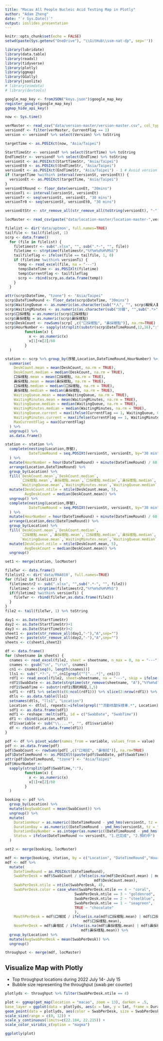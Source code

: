 ```yaml
---
title: "Macau All People Nucleic Acid Testing Map in Plotly"
author: "Adam Zheng"
date: "`r Sys.Date()`"
output: ioslides_presentation
---
```


```r
knitr::opts_chunk$set(echo = FALSE)
setwd(paste(Sys.getenv("OneDrive"), "\\GitHub\\ssm-nat-dp", sep=''))

library(lubridate)
library(data.table)
library(readxl)
library(tidyverse)
library(plotly)
library(ggmap)
library(GGally)
library(jsonlite)
# library(osmdata)
# library(devtools)

google_map_key <- fromJSON("keys.json")$google_map_key
register_google(google_map_key)
ggmap_hide_api_key()

now <- Sys.time()

verMaster <- read_csv("data/version-master/version-master.csv", col_types = cols(StartTime = col_character(), EndTime = col_character()), quote="\"")
versiondf <- filter(verMaster, CurrentFlag == 1)
version <- versiondf %>% select(Version) %>% toString

targetTime <- as.POSIXct(now, "Asia/Taipei")

StartTimeStr <- versiondf %>% select(StartTime) %>% toString
EndTimeStr <- versiondf %>% select(EndTime) %>% toString
versionSt <- as.POSIXct(StartTimeStr, "Asia/Taipei")
versionEt0 <- as.POSIXct(EndTimeStr, "Asia/Taipei")
versionEt <- as.POSIXct(EndTimeStr, "Asia/Taipei") - 1 # Avoid version ended given no result capture
if (targetTime %within% interval(versionSt, versionEt)) {
  versionEt <- as.POSIXct(targetTime, "Asia/Taipei")
}
versionEtRound <- floor_date(versionEt, "30mins")
versionTi <- interval(versionSt, versionEt)
versionTr <- seq(versionSt, versionEt, "30 mins")
versionTr0 <- seq(versionSt, versionEt0, "30 mins")

versionEtStr <- str_remove_all(str_remove_all(toString(versionEt), "-"),":")

locMaster <- read_csv(paste("data/location-master/location-master-",version,".csv", sep = ""))

filelist <- dir('data/aptmon', full.names=TRUE)
tailfile <- tail(filelist, 1)
scrp <- data.frame()
  for (file in filelist) {
    filetimestr <- sub(".xlsx", "", sub(".*-", "", file))
    filetime <- strptime(filetimestr,"%Y%m%d%H%M%S")
    tailfileflag <- ifelse(file == tailfile, 1, 0)
    if (filetime %within% versionTi) {
      temp <- read_excel(file, na = "---")
      temp$DateTime <- as.POSIXlt(filetime)
      temp$CurrentFlag <- tailfileflag
      scrp <- rbind(scrp,as.data.frame(temp))
    }
  }

attr(scrp$DateTime, "tzone") <- "Asia/Taipei"
scrp$DateTimeRound <- floor_date(scrp$DateTime, "30mins")
scrp$WaitingQueue <- as.numeric(as.character(sub("*人", "", scrp$輪候人數)))
scrp$WaitingMinutes <- as.numeric(as.character(sub("分鐘", "",sub(".*>", "", scrp$等候時間))))
scrp$口採樣點 = as.numeric(scrp$口採樣點)
scrp$鼻採樣點 = as.numeric(scrp$鼻採樣點)
scrp$DeskCount <- rowSums(scrp[ ,c("口採樣點", "鼻採樣點")], na.rm=TRUE)
scrp$HourNumber <- sapply(strsplit(substr(scrp$DateTimeRound,12,16),":"),
         function(x) {
           x <- as.numeric(x)
           x[1]+x[2]/60
         }
  )

station <- scrp %>% group_by(序號,Location,DateTimeRound,HourNumber) %>%
  summarise(
    DeskCount.mean = mean(DeskCount, na.rm = TRUE),
    DeskCount.median = median(DeskCount, na.rm = TRUE),
    口採樣點.mean = mean(口採樣點, na.rm = TRUE),
    鼻採樣點.mean = mean(鼻採樣點, na.rm = TRUE),
    口採樣點.median = median(口採樣點, na.rm = TRUE),
    鼻採樣點.median = median(鼻採樣點, na.rm = TRUE),
    WaitingQueue.mean = mean(WaitingQueue, na.rm = TRUE),
    WaitingMinutes.mean = mean(WaitingMinutes, na.rm = TRUE),
    WaitingQueue.median = median(WaitingQueue, na.rm = TRUE),
    WaitingMinutes.median = median(WaitingMinutes, na.rm = TRUE),
    WaitingQueue.current = max(ifelse(CurrentFlag == 1, WaitingQueue, 0)),
    WaitingMinutes.current = max(ifelse(CurrentFlag == 1, WaitingMinutes, 0)),
    MaxCurrentFlag = max(CurrentFlag)
  ) %>%
  ungroup() %>%
  as.data.frame()

station <- station %>%
  complete(nesting(Location,序號),
           DateTimeRound = seq.POSIXt(versionSt, versionEt, by="30 min")
  ) %>%
  mutate(HourNumber = hour(DateTimeRound) + minute(DateTimeRound) / 60) %>%
  arrange(Location,DateTimeRound) %>%
  group_by(Location) %>%
  fill(`DeskCount.mean`,`DeskCount.median`,
       `口採樣點.mean`,`鼻採樣點.mean`,`口採樣點.median`,`鼻採樣點.median`,
       `WaitingQueue.mean`,`WaitingMinutes.mean`,`WaitingQueue.median`,`WaitingMinutes.median`) %>%
  mutate(DeskCount.ntile = ntile(DeskCount.mean, 5),
         AvgDeskCount = median(DeskCount.mean)) %>%
  ungroup() %>%
  complete(nesting(Location,序號),
           DateTimeRound = seq.POSIXt(versionSt, versionEt, by="30 min")
  ) %>%
  mutate(HourNumber = hour(DateTimeRound) + minute(DateTimeRound) / 60) %>%
  arrange(Location,desc(DateTimeRound)) %>%
  group_by(Location) %>%
  fill(`DeskCount.mean`,`DeskCount.median`,
       `口採樣點.mean`,`鼻採樣點.mean`,`口採樣點.median`,`鼻採樣點.median`,
       `WaitingQueue.mean`,`WaitingMinutes.mean`,`WaitingQueue.median`,`WaitingMinutes.median`) %>%
  mutate(DeskCount.ntile = ntile(DeskCount.mean, 5),
         AvgDeskCount = median(DeskCount.mean)) %>%
  ungroup()

set1 <- merge(station, locMaster)

fileTwr <- data.frame()
filelist2 <- dir('data/RNA010', full.names=TRUE)
for (file2 in filelist2) {
  filetimestr2 <- sub(".xlsx", "",sub(".*-", "", file2))
  filetime2 <- strptime(filetimestr2,"%Y%m%d%H%M%S")
  if(filetime2 %within% versionTi) {
    fileTwr <- rbind(fileTwr,as.data.frame(file2))
  }
}
file2 <- tail(fileTwr, 1) %>% toString

day1 <- as.Date(StartTimeStr)
day2 <- as.Date(StartTimeStr)+1
day3 <- as.Date(StartTimeStr)+2
sheet1 <- paste(str_remove_all(day1,"-"),"A",sep="")
sheet2 <- paste(str_remove_all(day2,"-"),"A",sep="")
sheets <- c(sheet1,sheet2)

df <- data.frame()
for (sheetname in sheets) {
  cnames <- read_excel(file2, sheet = sheetname, n_max = 0, na = "---") %>% names()
  cnames <- gsub("\n", "\r\n", cnames)
  cn1 <- cnames[seq(6, length(cnames))]
  lls1 <- sub(".*?-", "",cn1[grepl("^[^...*]", cn1)])
  rdf1 <- read_excel(file2, sheet=sheetname, na = "---", skip = ifelse(sheetname == sheet1, 2, 1)) # skip 2 because there exists a hidden row 1 in this spreadsheet
  rdf1$SwabDate <- as.Date(strptime(str_remove(sheetname, "A"),"%Y%m%d"))
  rdf1$SwabTime <- substr(rdf1$預約時段,1,5)
  sdf1 <- rdf1 %>% select(c(6:ncol(rdf1))) %>% slice(2:nrow(rdf1)) %>% select(-contains("總人次"))
  dtls <- as.data.table(lls1)
  setnames(dtls, "lls1", "Location")
  Location <- dtls[, repeats:=ifelse(grepl("^流動核酸採樣車.*", Location), nrow(sdf1), nrow(sdf1) * 2)][rep(1:.N,repeats)]
  sdf1 <- as.data.frame(sdf1)
  mdf1 <- reshape::melt(sdf1, id = c("SwabDate", "SwabTime"))
  df1 <- cbind(Location,mdf1)
  df1$variable <- sub("\\....*", "", df1$variable)
  df <- rbind(df,as.data.frame(df1))
}

pdf <- df %>% pivot_wider(names_from = variable, values_from = value)
pdf <- as.data.frame(pdf)
pdf$SwabCount <- rowSums(pdf[ ,c("口咽拭", "鼻咽拭")], na.rm=TRUE)
pdf$DateTimeRound <- as.POSIXlt(paste(pdf$SwabDate, pdf$SwabTime))
attr(pdf$DateTimeRound, "tzone") <- "Asia/Taipei"
pdf$HourNumber <- 
  sapply(strsplit(pdf$SwabTime,":"),
         function(x) {
           x <- as.numeric(x)
           x[1]+x[2]/60
         }
  )

booking <- pdf %>%
  group_by(Location) %>%
  mutate(AvgSwabCount = mean(SwabCount)) %>%
  ungroup() %>%
  mutate(
    DurationHour = as.numeric((DateTimeRound - ymd_hms(versionSt, tz = "Asia/Taipei")),"hours"),
    DurationDay = as.numeric((DateTimeRound - ymd_hms(versionSt, tz = "Asia/Taipei")),"days"),
    DurationDayNumber = as.integer(as.numeric((DateTimeRound - ymd_hms(versionSt, tz = "Asia/Taipei")),"days") + 1),
    Status = ifelse(DateTimeRound <= versionEt, "1.已完成", "2.預約中")
  )

set2 <- merge(booking, locMaster)

mdf <- merge(booking, station, by = c("Location", "DateTimeRound","HourNumber")) #, all.x=TRUE)
mdf <- mdf %>%
  mutate(
    DateTimeRound = as.POSIXct(DateTimeRound),
    SwabPerDesk = mdf$SwabCount / ifelse(is.na(mdf$DeskCount.mean) | mdf$DeskCount.mean == 0, 1,
                                         mdf$DeskCount.mean),
    SwabPerDesk.ntile = ntile(SwabPerDesk, 4),
    SwabPerDesk.color = case_when(SwabPerDesk.ntile == 4 ~ "coral",
                                SwabPerDesk.ntile == 3 ~ "goldenrod",
                                SwabPerDesk.ntile == 2 ~ "steelblue",
                                SwabPerDesk.ntile == 1 ~ "seagreen",
                                TRUE ~ "chocolate"
                                ),
    MouthPerDesk = mdf$口咽拭 / ifelse(is.na(mdf$口採樣點.mean) | mdf$口採樣點.mean == 0 , 1,
                                    mdf$口採樣點.mean),
    NosePerDesk = mdf$鼻咽拭 / ifelse(is.na(mdf$鼻採樣點.mean) | mdf$鼻採樣點.mean == 0, 1,
                                   mdf$鼻採樣點.mean)) %>%
  group_by(Location) %>%
  mutate(AvgSwabPerDesk = mean(SwabPerDesk)) %>%
  ungroup()

throughput <- merge(mdf, locMaster)
```

## Visualize Map with Plotly

- Top throughput locations during 2022 July 14- July 15
- Bubble size representing the throughput (swab per counter)

```r
plotlyds <- throughput %>% filter(SwabPerDesk.ntile == 4)

plot <- ggmap(get_map(location = "macao", zoom = 13), darken = .5, 
base_layer = ggplot(data = plotlyds, aes(x = lon, y = lat, frame = DurationHour, ids = Location))) +
geom_point(data = plotlyds, aes(color = SwabPerDesk, size = SwabPerDesk, alpha = .5)) +
scale_size(range = c(0, 12)) +
scale_y_continuous(limits=c(22.184, 22.215)) +
scale_color_viridis_c(option = "magma")

ggplotly(plot)
```
